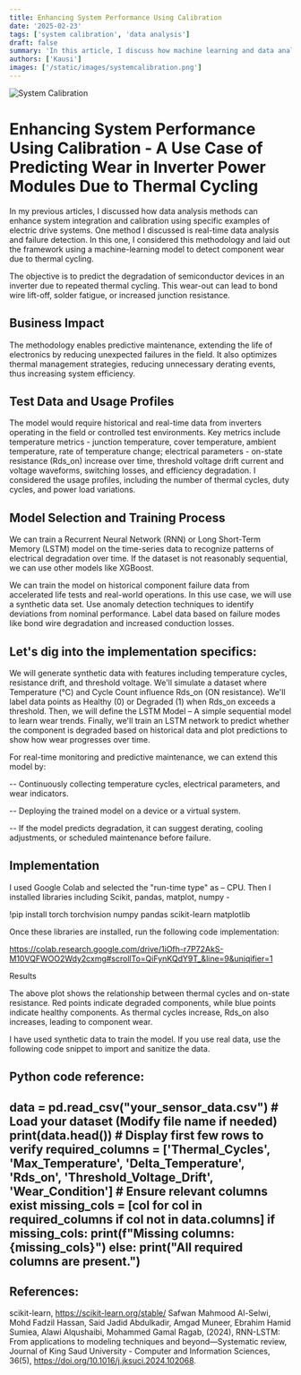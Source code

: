 ```yaml
---
title: Enhancing System Performance Using Calibration
date: '2025-02-23'
tags: ['system calibration', 'data analysis']
draft: false
summary: 'In this article, I discuss how machine learning and data analysis techniques can be used to enhance system calibration.'
authors: ['Kausi']
images: ['/static/images/systemcalibration.png']
---
```


<Image 
  src="/Kausi-hub.github.io/static/images/systemcalibration.png" 
  alt="System Calibration" 
  width={512} 
  height={256} 
  priority 
/>
# Enhancing System Performance Using Calibration - A Use Case of Predicting Wear in Inverter Power Modules Due to Thermal Cycling

In my previous articles, I discussed how data analysis methods can enhance system integration and calibration using specific examples of electric drive systems. One method I discussed is real-time data analysis and failure detection. In this one, I considered this methodology and laid out the framework using a machine-learning model to detect component wear due to thermal cycling.

The objective is to predict the degradation of semiconductor devices in an inverter due to repeated thermal cycling. This wear-out can lead to bond wire lift-off, solder fatigue, or increased junction resistance.

## Business Impact

The methodology enables predictive maintenance, extending the life of electronics by reducing unexpected failures in the field. It also optimizes thermal management strategies, reducing unnecessary derating events, thus increasing system efficiency.

## Test Data and Usage Profiles

The model would require historical and real-time data from inverters operating in the field or controlled test environments. Key metrics include temperature metrics - junction temperature, cover temperature, ambient temperature, rate of temperature change; electrical parameters - on-state resistance (Rds_on) increase over time, threshold voltage drift current and voltage waveforms, switching losses, and efficiency degradation. I considered the usage profiles, including the number of thermal cycles, duty cycles, and power load variations.

## Model Selection and Training Process

We can train a Recurrent Neural Network (RNN) or Long Short-Term Memory (LSTM) model on the time-series data to recognize patterns of electrical degradation over time. If the dataset is not reasonably sequential, we can use other models like XGBoost.

We can train the model on historical component failure data from accelerated life tests and real-world operations. In this use case, we will use a synthetic data set. Use anomaly detection techniques to identify deviations from nominal performance. Label data based on failure modes like bond wire degradation and increased conduction losses.

## Let's dig into the implementation specifics:

We will generate synthetic data with features including temperature cycles, resistance drift, and threshold voltage. We'll simulate a dataset where Temperature (°C) and Cycle Count influence Rds_on (ON resistance). We'll label data points as Healthy (0) or Degraded (1) when Rds_on exceeds a threshold. Then, we will define the LSTM Model – A simple sequential model to learn wear trends. Finally, we'll train an LSTM network to predict whether the component is degraded based on historical data and plot predictions to show how wear progresses over time.

For real-time monitoring and predictive maintenance, we can extend this model by:

-- Continuously collecting temperature cycles, electrical parameters, and wear indicators.

-- Deploying the trained model on a device or a virtual system.

-- If the model predicts degradation, it can suggest derating, cooling adjustments, or scheduled maintenance before failure.

## Implementation

I used Google Colab and selected the "run-time type" as – CPU. Then I installed libraries including Scikit, pandas, matplot, numpy -

!pip install torch torchvision numpy pandas scikit-learn matplotlib

Once these libraries are installed, run the following code implementation:

https://colab.research.google.com/drive/1iOfh-r7P72AkS-M10VQFWOO2Wdy2cxmg#scrollTo=QiFynKQdY9T_&line=9&uniqifier=1

Results

The above plot shows the relationship between thermal cycles and on-state resistance. Red points indicate degraded components, while blue points indicate healthy components. As thermal cycles increase, Rds_on also increases, leading to component wear.

I have used synthetic data to train the model. If you use real data, use the following code snippet to import and sanitize the data.

Python code reference:
---
data = pd.read_csv("your_sensor_data.csv")   # Load your dataset (Modify file name if needed)
print(data.head())      # Display first few rows to verify
required_columns = ['Thermal_Cycles', 'Max_Temperature', 'Delta_Temperature', 'Rds_on', 'Threshold_Voltage_Drift', 'Wear_Condition'] # Ensure relevant columns exist
missing_cols = [col for col in required_columns if col not in data.columns]
if missing_cols:
    print(f"Missing columns: {missing_cols}")
else:
    print("All required columns are present.")
---

## References:

scikit-learn, https://scikit-learn.org/stable/
Safwan Mahmood Al-Selwi, Mohd Fadzil Hassan, Said Jadid Abdulkadir, Amgad Muneer, Ebrahim Hamid Sumiea, Alawi Alqushaibi, Mohammed Gamal Ragab, (2024), RNN-LSTM: From applications to modeling techniques and beyond—Systematic review, Journal of King Saud University - Computer and Information Sciences, 36(5), https://doi.org/10.1016/j.jksuci.2024.102068.
